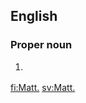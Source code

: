 ==English==

===Proper noun===
{{en-proper noun}}

# {{context|biblical}} {{abbreviation of|Matthew}}

[[fi:Matt.]]
[[sv:Matt.]]